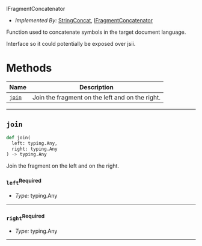  IFragmentConcatenator <a name="IFragmentConcatenator" id="cdktf.IFragmentConcatenator"></a>

- *Implemented By:* <a href="#cdktf.StringConcat">StringConcat</a>, <a href="#cdktf.IFragmentConcatenator">IFragmentConcatenator</a>

Function used to concatenate symbols in the target document language.

Interface so it could potentially be exposed over jsii.

# Methods <a name="Methods" id="Methods"></a>

| **Name** | **Description** |
| --- | --- |
| <code><a href="#cdktf.IFragmentConcatenator.join">join</a></code> | Join the fragment on the left and on the right. |

---

## `join` <a name="join" id="cdktf.IFragmentConcatenator.join"></a>

```python
def join(
  left: typing.Any,
  right: typing.Any
) -> typing.Any
```

Join the fragment on the left and on the right.

### `left`<sup>Required</sup> <a name="left" id="cdktf.IFragmentConcatenator.join.parameter.left"></a>

- *Type:* typing.Any

---

### `right`<sup>Required</sup> <a name="right" id="cdktf.IFragmentConcatenator.join.parameter.right"></a>

- *Type:* typing.Any

---

